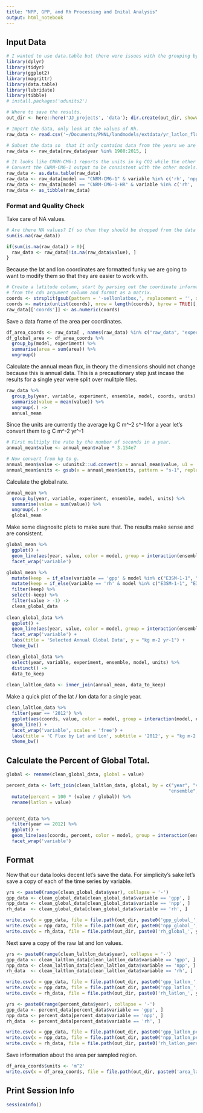 ```yaml
---
title: "NPP, GPP, and Rh Processing and Inital Analysis"
output: html_notebook
---
```


## Input Data 
```r
# I wanted to use data.table but there were issues with the grouping by and aggregating. 
library(dplyr) 
library(tidyr)
library(ggplot2)
library(magrittr)
library(data.table)
library(lubridate)
library(tibble)
# install.packages('udunits2')

# Where to save the results. 
out_dir <- here::here('JJ_projects', 'data'); dir.create(out_dir, showWarnings = FALSE)

# Import the data, only look at the values of Rh. 
raw_data <- read.csv('~/Documents/PNNL/landmodels/extdata/yr_latlon_fldmean.csv', stringsAsFactors = FALSE)

# Subset the data so  that it only contains data from the years we are intrested in. 
raw_data <- raw_data[raw_data$year %in% 1980:2015, ]

# It looks like CNRM-CM6-1 reports the units in kg CO2 while the other models reported the values in kg of C. 
# Convert the CNRM-CM6-1 output to be consistent with the other models. 
raw_data <- as.data.table(raw_data)
raw_data <- raw_data[model == "CNRM-CM6-1" & variable %in% c('rh', 'npp'), value := value * (12.0107/44.01)]
raw_data <- raw_data[model == "CNRM-CM6-1-HR" & variable %in% c('rh', 'npp'), value := value * (12.0107/44.01)]
raw_data <- as_tibble(raw_data)
```

### Format and Quality Check

Take care of NA values. 
```r
# Are there NA values? If so then they should be dropped from the data frame. 
sum(is.na(raw_data))

if(sum(is.na(raw_data)) > 0){
  raw_data <- raw_data[!is.na(raw_data$value), ]
}
```

Because the lat and lon coordinates are formatted funky we are going to want to modify them so that they are easier to work with. 
```r
# Create a latitude column, start by parsing out the coordinate information
# from the cdo argument column and format as a matrix. 
coords <- strsplit(gsub(pattern = '-sellonlatbox,', replacement = '', x = raw_data$cdo_arg), split = ',')
coords <- matrix(unlist(coords), nrow = length(coords), byrow = TRUE)[,3]
raw_data[['coords']] <- as.numeric(coords)
```

Save a data frame of the area per coordinates. 
```r
df_area_coords <- raw_data[ , names(raw_data) %in% c("raw_data", "experiment", "model", "coords", "area", "units")]
df_global_area <- df_area_coords %>%
  group_by(model, experiment) %>%  
  summarise(area = sum(area)) %>%  
  ungroup()
```

Calculate the annual mean flux, in theory the dimensions should not change because this is annual data. This is a precautionary step  just incase the results for a single year were split over mulitple files. 
```r
raw_data %>%  
  group_by(year, variable, experiment, ensemble, model, coords, units) %>%  
  summarise(value = mean(value)) %>% 
  ungroup(.) -> 
  annual_mean
```

Since the units are currently the average kg C m^-2 s^-1 for a year let's convert them to g C m^-2 yr^-1

```r
# First multiply the rate by the number of seconds in a year.
annual_mean$value <- annual_mean$value * 3.154e7

# Now convert from kg to g. 
annual_mean$value <- udunits2::ud.convert(x = annual_mean$value, u1 = 'kg', u2 = 'g')
annual_mean$units <- gsub(x = annual_mean$units, pattern = "s-1", replacement = "yr-1")
```

Calculate the global rate. 

```r
annual_mean %>%  
  group_by(year, variable, experiment, ensemble, model, units) %>%  
  summarise(value = sum(value)) %>% 
  ungroup(.) -> 
  global_mean
```

Make some diagnositc plots to make sure that. The results make sense and are consistent. 

```r
global_mean %>% 
  ggplot() + 
  geom_line(aes(year, value, color = model, group = interaction(ensemble,  variable, model))) + 
  facet_wrap('variable')
```


```r
global_mean %>%  
  mutate(keep  = if_else(variable == 'gpp' & model %in% c("E3SM-1-1", "E3SM-1-1-ECA"), FALSE, TRUE)) %>% 
  mutate(keep = if_else(variable == 'rh' & model %in% c("E3SM-1-1", "E3SM-1-1-ECA"), FALSE, keep)) %>%  
  filter(keep) %>% 
  select(-keep) %>% 
  filter(value > -1) -> 
  clean_global_data
  
clean_global_data %>% 
  ggplot() + 
  geom_line(aes(year, value, color = model, group = interaction(ensemble,  variable, model))) + 
  facet_wrap('variable') + 
  labs(title = 'Selected Annual Global Data', y = "kg m-2 yr-1") + 
  theme_bw()
```


```r
clean_global_data %>% 
  select(year, variable, experiment, ensemble, model, units) %>% 
  distinct() -> 
  data_to_keep
  
clean_laltlon_data <- inner_join(annual_mean, data_to_keep) 
```

Make a quick plot of the lat / lon data for a single year. 

```r
clean_laltlon_data %>%  
  filter(year == '2012') %>% 
  ggplot(aes(coords, value, color = model, group = interaction(model, ensemble))) + 
  geom_line() + 
  facet_wrap('variable', scales = 'free') + 
  labs(title = 'C Flux by Lat and Lon', subtitle = '2012', y = "kg m-2 yr-1") + 
  theme_bw()
```

## Calculate the Percent of Global Total. 


```r
global <- rename(clean_global_data, global = value)

percent_data <- left_join(clean_laltlon_data, global, by = c("year", "variable", "experiment", 
                                                            "ensemble", "model", "units")) %>%  
  mutate(percent = 100 * (value / global)) %>%  
  rename(latlon = value)


percent_data %>% 
  filter(year == 2012) %>% 
  ggplot() + 
  geom_line(aes(coords, percent, color = model, group = interaction(ensemble, model))) +
  facet_wrap('variable')

```





## Format 

Now that our data looks decent let's save the data. For simplicity's sake let's save a copy of each of the time series by variable. 
```r
yrs <- paste0(range(clean_global_data$year), collapse = '-')
gpp_data <- clean_global_data[clean_global_data$variable == 'gpp', ]
npp_data <- clean_global_data[clean_global_data$variable == 'npp', ]
rh_data  <- clean_global_data[clean_global_data$variable == 'rh', ]

write.csv(x = gpp_data, file = file.path(out_dir, paste0('gpp_global_', yrs, '.csv')), row.names = FALSE)
write.csv(x = npp_data, file = file.path(out_dir, paste0('npp_global_', yrs, '.csv')), row.names = FALSE)
write.csv(x = rh_data, file = file.path(out_dir, paste0('rh_global_', yrs, '.csv')), row.names = FALSE)
```

Next save a copy of the raw lat and lon values. 
```r
yrs <- paste0(range(clean_laltlon_data$year), collapse = '-')
gpp_data <- clean_laltlon_data[clean_laltlon_data$variable == 'gpp', ]
npp_data <- clean_laltlon_data[clean_laltlon_data$variable == 'npp', ]
rh_data  <- clean_laltlon_data[clean_laltlon_data$variable == 'rh', ]

write.csv(x = gpp_data, file = file.path(out_dir, paste0('gpp_latlon_', yrs, '.csv')), row.names = FALSE)
write.csv(x = npp_data, file = file.path(out_dir, paste0('npp_latlon_', yrs, '.csv')), row.names = FALSE)
write.csv(x = rh_data, file = file.path(out_dir, paste0('rh_latlon_', yrs, '.csv')), row.names = FALSE)
```



```r

yrs <- paste0(range(percent_data$year), collapse = '-')
gpp_data <- percent_data[percent_data$variable == 'gpp', ]
npp_data <- percent_data[percent_data$variable == 'npp', ]
rh_data  <- percent_data[percent_data$variable == 'rh', ]

write.csv(x = gpp_data, file = file.path(out_dir, paste0('gpp_latlon_percent_global_', yrs, '.csv')), row.names = FALSE)
write.csv(x = npp_data, file = file.path(out_dir, paste0('npp_latlon_percent_global_', yrs, '.csv')), row.names = FALSE)
write.csv(x = rh_data, file = file.path(out_dir, paste0('rh_latlon_percent_global_', yrs, '.csv')), row.names = FALSE)
```



Save information about the area per sampled region. 
```r
df_area_coords$units <- 'm^2'
write.csv(x = df_area_coords, file = file.path(out_dir, paste0('area_latlon_model.csv')), row.names = FALSE)
```



## Print Session Info

```r
sessionInfo()
```